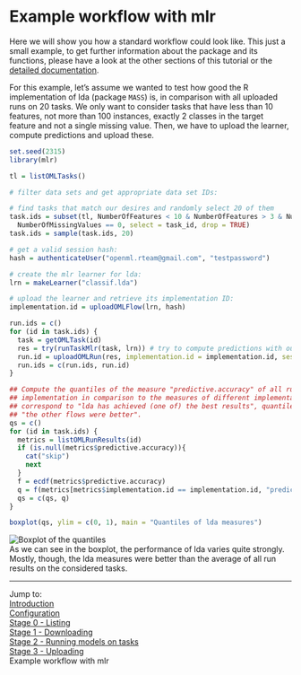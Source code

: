 Example workflow with mlr
=========================

Here we will show you how a standard workflow could look like. This just a small example, to get
further information about the package and its functions, please have a look at the other sections
of this tutorial or the [detailed documentation](http://www.rdocumentation.org/packages/OpenML).

For this example, let's assume we wanted to test how good the R implementation of lda (package 
`MASS`) is, in comparison with all uploaded runs on 20 tasks. We only want to consider tasks
that have less than 10 features, not more than 100 instances, exactly 2 classes in the target
feature and not a single missing value. Then, we have to upload the learner, compute predictions and
upload these.

```r
set.seed(2315)
library(mlr)

tl = listOMLTasks()

# filter data sets and get appropriate data set IDs:

# find tasks that match our desires and randomly select 20 of them
task.ids = subset(tl, NumberOfFeatures < 10 & NumberOfFeatures > 3 & NumberOfInstances < 100 & NumberOfClasses == 2 & 
  NumberOfMissingValues == 0, select = task_id, drop = TRUE)
task.ids = sample(task.ids, 20)

# get a valid session hash:
hash = authenticateUser("openml.rteam@gmail.com", "testpassword")

# create the mlr learner for lda:
lrn = makeLearner("classif.lda")

# upload the learner and retrieve its implementation ID:
implementation.id = uploadOMLFlow(lrn, hash) 

run.ids = c()
for (id in task.ids) {
  task = getOMLTask(id)
  res = try(runTaskMlr(task, lrn)) # try to compute predictions with our learner
  run.id = uploadOMLRun(res, implementation.id = implementation.id, session.hash = hash)
  run.ids = c(run.ids, run.id)
}

## Compute the quantiles of the measure "predictive.accuracy" of all runs using our lda  
## implementation in comparison to the measures of different implementations. Quantiles next to 1  
## correspond to "lda has achieved (one of) the best results", quantiles next to 0 correspond to  
## "the other flows were better".
qs = c()
for (id in task.ids) {
  metrics = listOMLRunResults(id)
  if (is.null(metrics$predictive.accuracy)){
    cat("skip")
    next
  }
  f = ecdf(metrics$predictive.accuracy)
  q = f(metrics[metrics$implementation.id == implementation.id, "predictive.accuracy"])
  qs = c(qs, q)
}

boxplot(qs, ylim = c(0, 1), main = "Quantiles of lda measures")
```
![Boxplot of the quantiles](https://raw.githubusercontent.com/openml/r/master/doc/figures/boxplot_example.png)  
As we can see in the boxplot, the performance of lda varies quite strongly. Mostly, though, the lda
measures were better than the average of all run results on the considered tasks.

----------------------------------------------------------------------------------------------------
Jump to:   
[Introduction](1-Introduction.md)  
[Configuration](2-Configuration.md)  
[Stage 0 - Listing](3-Stage-0-Listing.md)  
[Stage 1 - Downloading](4-Stage-1-Downloading.md)  
[Stage 2 - Running models on tasks](5-Stage-2-Running.md)  
[Stage 3 - Uploading](6-Stage-3-Uploading.md)  
Example workflow with mlr